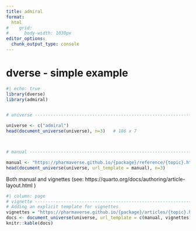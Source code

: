 ```yaml
---
title: admiral
format: 
  html
#    grid:
#      body-width: 1030px
editor_options: 
  chunk_output_type: console
---
```

# dverse - simple example

```r
#| echo: true
library(dverse)
library(admiral)


# universe ----------------------------------------------------------------

universe <- c("admiral")
head(document_universe(universe), n=3)   # 186 x 7



# manual ------------------------------------------------------------------

manual <- "https://pharmaverse.github.io/{package}/reference/{topic}.html"
head(document_universe(universe, url_template = manual), n=3)
```




Both manual and vignettes
(see: https://quarto.org/docs/authoring/article-layout.html )
```r
#| column: page
# vignette ----------------------------------------------------------------
# Adding an explicit template for vignettes
vignettes = "https://pharmaverse.github.io/{package}/articles/{topic}.html"
docs <- document_universe(universe, url_template = c(manual, vignettes))
knitr::kable(docs)
```



